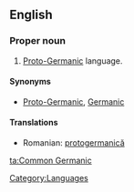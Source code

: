 ==English==

===Proper noun===
{{en-proper noun|sg=[[common|Common]] [[Germanic]]}}

# [[Proto-Germanic]] language.

====Synonyms====
*[[Proto-Germanic]], [[Germanic]]

====Translations====
* Romanian: [[protogermanică]] {{f}}

[[Category:Languages]]

[[ta:Common Germanic]]